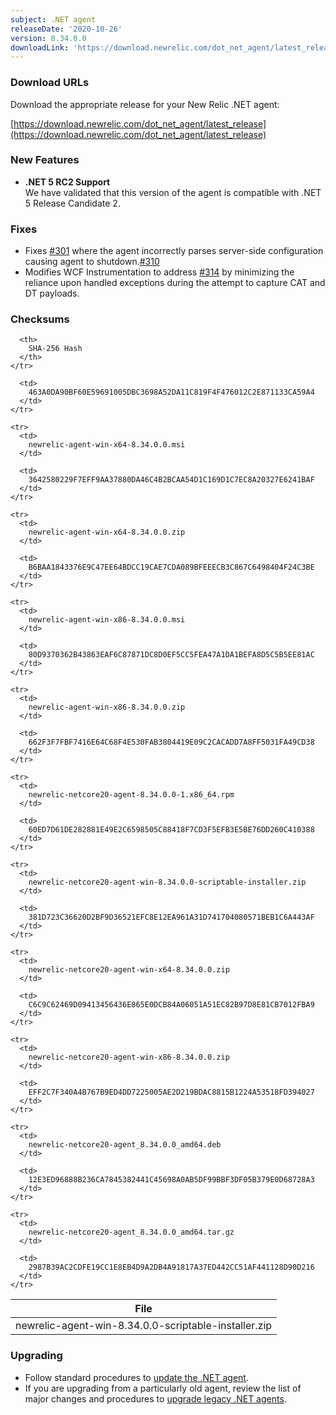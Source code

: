 ```yaml
---
subject: .NET agent
releaseDate: '2020-10-26'
version: 8.34.0.0
downloadLink: 'https://download.newrelic.com/dot_net_agent/latest_release'
---
```


### Download URLs

Download the appropriate release for your New Relic .NET agent:

[https://download.newrelic.com/dot_net_agent/latest_release](https://download.newrelic.com/dot_net_agent/latest_release)

### New Features

* **.NET 5 RC2 Support**  
  We have validated that this version of the agent is compatible with .NET 5 Release Candidate 2.

### Fixes

* Fixes [#301](https://github.com/newrelic/newrelic-dotnet-agent/issues/301) where the agent incorrectly parses server-side configuration causing agent to shutdown.[#310](https://github.com/newrelic/newrelic-dotnet-agent/pull/310)
* Modifies WCF Instrumentation to address [#314](https://github.com/newrelic/newrelic-dotnet-agent/issues/314) by minimizing the reliance upon handled exceptions during the attempt to capture CAT and DT payloads.

### Checksums

<Table>
  <thead>
    <tr>
      <th>
        File
      </th>

      <th>
        SHA-256 Hash
      </th>
    </tr>
  </thead>

  <tbody>
    <tr>
      <td>
        newrelic-agent-win-8.34.0.0-scriptable-installer.zip
      </td>

      <td>
        463A0DA90BF60E59691005DBC3698A52DA11C819F4F476012C2E871133CA59A4
      </td>
    </tr>

    <tr>
      <td>
        newrelic-agent-win-x64-8.34.0.0.msi
      </td>

      <td>
        3642580229F7EFF9AA37880DA46C4B2BCAA54D1C169D1C7EC8A20327E6241BAF
      </td>
    </tr>

    <tr>
      <td>
        newrelic-agent-win-x64-8.34.0.0.zip
      </td>

      <td>
        B6BAA1843376E9C47EE64BDCC19CAE7CDA089BFEEECB3C867C6498404F24C3BE
      </td>
    </tr>

    <tr>
      <td>
        newrelic-agent-win-x86-8.34.0.0.msi
      </td>

      <td>
        80D9370362B43863EAF6C87871DC8D0EF5CC5FEA47A1DA1BEFA8D5C5B5EE81AC
      </td>
    </tr>

    <tr>
      <td>
        newrelic-agent-win-x86-8.34.0.0.zip
      </td>

      <td>
        662F3F7FBF7416E64C68F4E530FAB3804419E09C2CACADD7A8FF5031FA49CD38
      </td>
    </tr>

    <tr>
      <td>
        newrelic-netcore20-agent-8.34.0.0-1.x86_64.rpm
      </td>

      <td>
        60ED7D61DE282881E49E2C6598505C88418F7CD3F5EFB3E5BE76DD260C410388
      </td>
    </tr>

    <tr>
      <td>
        newrelic-netcore20-agent-win-8.34.0.0-scriptable-installer.zip
      </td>

      <td>
        381D723C36620D2BF9D36521EFC8E12EA961A31D741704080571BEB1C6A443AF
      </td>
    </tr>

    <tr>
      <td>
        newrelic-netcore20-agent-win-x64-8.34.0.0.zip
      </td>

      <td>
        C6C9C62469D09413456436E865E0DCB84A06051A51EC82B97D8E81CB7012FBA9
      </td>
    </tr>

    <tr>
      <td>
        newrelic-netcore20-agent-win-x86-8.34.0.0.zip
      </td>

      <td>
        EFF2C7F340A4B767B9ED4DD7225005AE2D219BDAC8815B1224A53518FD394027
      </td>
    </tr>

    <tr>
      <td>
        newrelic-netcore20-agent_8.34.0.0_amd64.deb
      </td>

      <td>
        12E3ED96888B236CA7845382441C45698A0AB5DF99BBF3DF05B379E0D68728A3
      </td>
    </tr>

    <tr>
      <td>
        newrelic-netcore20-agent_8.34.0.0_amd64.tar.gz
      </td>

      <td>
        2987B39AC2CDFE19CC1E8EB4D9A2DB4A91817A37ED442CC51AF441128D90D216
      </td>
    </tr>
  </tbody>
</Table>

### Upgrading

* Follow standard procedures to [update the .NET agent](/docs/agents/net-agent/installation-configuration/update-net-agent).
* If you are upgrading from a particularly old agent, review the list of major changes and procedures to [upgrade legacy .NET agents](/docs/agents/net-agent/troubleshooting/upgrade-legacy-net-agents).
